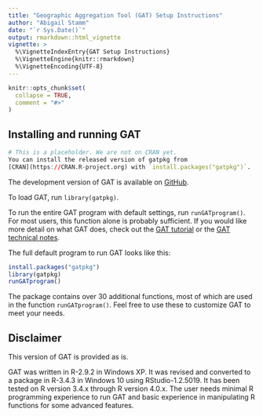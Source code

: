 ```yaml
---
title: "Geographic Aggregation Tool (GAT) Setup Instructions"
author: "Abigail Stamm"
date: "`r Sys.Date()`"
output: rmarkdown::html_vignette
vignette: >
  %\VignetteIndexEntry{GAT Setup Instructions}
  %\VignetteEngine{knitr::rmarkdown}
  %\VignetteEncoding{UTF-8}
---
```


```r
knitr::opts_chunk$set(
  collapse = TRUE,
  comment = "#>"
)
```

## Installing and running GAT


```r
# This is a placeholder. We are not on CRAN yet.
You can install the released version of gatpkg from 
[CRAN](https://CRAN.R-project.org) with `install.packages("gatpkg")`. 
```

The development version of GAT is available on [GitHub](https://github.com/ajstamm/gatpkg).

To load GAT, run `library(gatpkg)`.

To run the entire GAT program with default settings, run `runGATprogram()`. For most users, this function alone is probably sufficient. If you would like more detail on what GAT does, check out the [GAT tutorial](gat_tutorial.html) or the [GAT technical notes](gat_tech_notes.html).

The full default program to run GAT looks like this:

```r
install.packages("gatpkg")
library(gatpkg)
runGATprogram()
```

The package contains over 30 additional functions, most of which are used in the function `runGATprogram()`. Feel free to use these to customize GAT to meet your needs. 

## Disclaimer

This version of GAT is provided as is. 

GAT was written in R-2.9.2 in Windows XP. It was revised and converted to a package in R-3.4.3 in Windows 10 using RStudio-1.2.5019. It has been tested on R version 3.4.x through R version 4.0.x. The user needs minimal R programming experience to run GAT and basic experience in manipulating R functions for some advanced features. 

